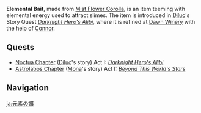 {{Terminology Infobox
|type = Lore
}}
'''Elemental Bait''', made from [[Mist Flower Corolla]], is an item teeming with elemental energy used to attract slimes. The item is introduced in [[Diluc]]'s Story Quest ''[[Darknight Hero's Alibi (Quest)|Darknight Hero's Alibi]]'', where it is refined at [[Dawn Winery]] with the help of [[Connor]].

==Quests==
* [[Noctua Chapter]] ([[Diluc]]'s story) Act I: ''[[Darknight Hero's Alibi (Quest)|Darknight Hero's Alibi]]''
* [[Astrolabos Chapter]] ([[Mona]]'s story) Act I: ''[[Beyond This World's Stars]]''

==Navigation==
{{Exploration Navbox}}

[[ja:元素の餌]]